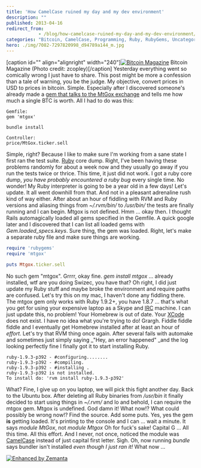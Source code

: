 ```yaml
---
title: 'How CamelCase ruined my day and my dev environment'
description: ""
published: 2013-04-16
redirect_from: 
            - /blog/how-camelcase-ruined-my-day-and-my-dev-environment/swizec/6129
categories: "Bitcoin, CamelCase, Programming, Ruby, RubyGems, Uncategorized"
hero: ./img/7082-7297820998_d94789a144_m.jpg
---
```


\[caption id="" align="alignright" width="240"][![Bitcoin Magazine](./img/7082-7297820998_d94789a144_m.jpg "Bitcoin Magazine")](http://www.flickr.com/photos/22823034@N00/7297820998) Bitcoin Magazine (Photo credit: zcopley)\[/caption] Yesterday everything went so comically wrong I just have to share. This post might be more a confession than a tale of warning, you be the judge. My objective, convert prices in USD to prices in bitcoin. Simple. Especially after I discovered someone's already made a [gem that talks to the MtGox exchange](https://github.com/sferik/mtgox) and tells me how much a single BTC is worth. All I had to do was this:

```console
Gemfile:
gem 'mtgox'

bundle install

Controller:
price/MtGox.ticker.sell
```

Simple, right? Because I like to make sure I'm working from a sane state I first ran the test suite. [Ruby](http://www.ruby-lang.org/ "Ruby (programming language)") core dump. Right, I've been having these problems randomly for about a week now and they usually go away if you run the tests twice or thrice. This time, it just did not work. I got a ruby core dump, _you have probably encountered a ruby bug_ every single time. No wonder! My Ruby interpreter is going to be a year old in a few days! Let's update. It all went downhill from that. And not in a pleasant adrenaline rush kind of way either. After about an hour of fiddling with RVM and Ruby versions and aliasing things from _~/.rvm/bin/_ to _/usr/bin/_ the tests are finally running and I can begin. Mtgox is not defined. Hmm ... okay then. I thought Rails automagically loaded all gems specified in the Gemfile. A quick google later and I discovered that I can list all loaded gems with _Gem.loaded_specs.keys_. Sure thing, the gem was loaded. Right, let's make a separate ruby file and make sure things are working.

```ruby
require 'rubygems'
require 'mtgox'

puts Mtgox.ticker.sell
```

No such gem "mtgox". Grrrr, okay fine. _gem install mtgox_ ... already installed, wtf are you doing Swizec, you have that? Oh right, I did just update my Ruby stuff and maybe broke the environment and require paths are confused. Let's try this on my mac, I haven't done any fiddling there. The mtgox gem only works with Ruby 1.9.2+, you have 1.8.7 ... that's what you get for using your expensive laptop as a Skype and [IRC](http://en.wikipedia.org/wiki/Internet_Relay_Chat "Internet Relay Chat") machine. I can just update this, no problem! Your Homebrew is out of date. Your [XCode](http://developer.apple.com/tools/xcode/ "Xcode") does not exist. I have no idea what you're trying to do! Grargh. Fiddle fiddle fiddle and I eventually get Homebrew installed after at least an hour of _effort_. Let's try that RVM thing once again. After several fails with automake and sometimes just simply saying \_"Hey, an error happened" \_and the log looking perfectly fine I finally got it to start installing Ruby.

```console
ruby-1.9.3-p392 - #configuring........
ruby-1.9.3-p392 - #compiling.
ruby-1.9.3-p392 - #installing .
ruby-1.9.3-p392 is not installed.
To install do: 'rvm install ruby-1.9.3-p392'
```

What? Fine, I give up on you laptop, we will pick this fight another day. Back to the Ubuntu box. After deleting all Ruby binaries from _/usr/bin_ it finally decided to start using things in _~/.rvm/_ and lo and behold, I can require the mtgox gem. Mtgox is undefined. God damn it! What now!? What could possibly be wrong now!? Find the source. Add some puts. Yes, yes the gem **is** getting loaded. It's printing to the console and I can ... wait a minute. It says _module MtGox_, not _module Mtgox_ Oh for fuck's sake! Capital G ... All this time. All this effort. And I never, not once, noticed the module was [CamelCase](http://en.wikipedia.org/wiki/CamelCase "CamelCase") instead of just capital first letter. Sigh. Oh, now running _bundle_ says bundler isn't installed _even though I just ran it!_ What now ...

[![Enhanced by Zemanta](http://img.zemanta.com/zemified_e.png?x-id=95c13b44-f693-4055-889c-13011575bd3e)](http://www.zemanta.com/?px "Enhanced by Zemanta")
